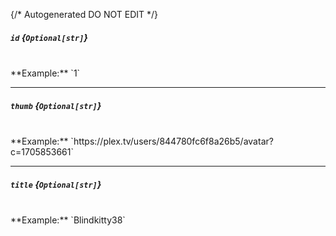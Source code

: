 {/* Autogenerated DO NOT EDIT  */}
##### `id` *{`Optional[str]`}*
<br/>
**Example:** `1`

---
##### `thumb` *{`Optional[str]`}*
<br/>
**Example:** `https://plex.tv/users/844780fc6f8a26b5/avatar?c=1705853661`

---
##### `title` *{`Optional[str]`}*
<br/>
**Example:** `Blindkitty38`



